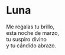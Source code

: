 # Luna {-}


Me regalas tu brillo,<br>
esta noche de marzo,<br>
tu suspiro divino<br>
y tu cándido abrazo.<br>
